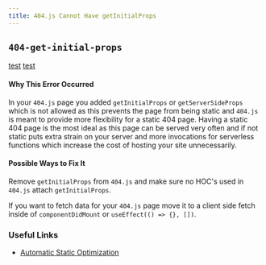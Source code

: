 ```yaml
---
title: 404.js Cannot Have getInitialProps
---
```


## `404-get-initial-props`

[test](/docs/bad-link)
[test](/docs/bad-link3)

#### Why This Error Occurred

In your `404.js` page you added `getInitialProps` or `getServerSideProps` which is not allowed as this prevents the page from being static and `404.js` is meant to provide more flexibility for a static 404 page. Having a static 404 page is the most ideal as this page can be served very often and if not static puts extra strain on your server and more invocations for serverless functions which increase the cost of hosting your site unnecessarily.

#### Possible Ways to Fix It

Remove `getInitialProps` from `404.js` and make sure no HOC's used in `404.js` attach `getInitialProps`.

If you want to fetch data for your `404.js` page move it to a client side fetch inside of `componentDidMount` or `useEffect(() => {}, [])`.

### Useful Links

- [Automatic Static Optimization](/docs/pages/building-your-application/rendering/automatic-static-optimization)
